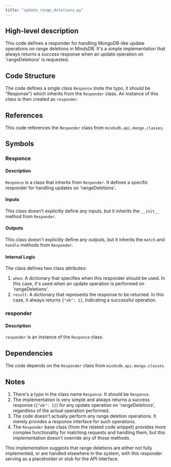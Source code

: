 ```yaml
---
title: "update_range_deletions.py"
---
```


## High-level description
This code defines a responder for handling MongoDB-like update operations on range deletions in MindsDB. It's a simple implementation that always returns a success response when an update operation on 'rangeDeletions' is requested.

## Code Structure
The code defines a single class `Responce` (note the typo, it should be "Response") which inherits from the `Responder` class. An instance of this class is then created as `responder`.

## References
This code references the `Responder` class from `mindsdb.api.mongo.classes`.

## Symbols

### Responce
#### Description
`Responce` is a class that inherits from `Responder`. It defines a specific responder for handling updates on 'rangeDeletions'.

#### Inputs
This class doesn't explicitly define any inputs, but it inherits the `__init__` method from `Responder`.

#### Outputs
This class doesn't explicitly define any outputs, but it inherits the `match` and `handle` methods from `Responder`.

#### Internal Logic
The class defines two class attributes:
1. `when`: A dictionary that specifies when this responder should be used. In this case, it's used when an update operation is performed on 'rangeDeletions'.
2. `result`: A dictionary that represents the response to be returned. In this case, it always returns `{"ok": 1}`, indicating a successful operation.

### responder
#### Description
`responder` is an instance of the `Responce` class.

## Dependencies
The code depends on the `Responder` class from `mindsdb.api.mongo.classes`.

## Notes
1. There's a typo in the class name `Responce`. It should be `Response`.
2. The implementation is very simple and always returns a success response (`{"ok": 1}`) for any update operation on 'rangeDeletions', regardless of the actual operation performed.
3. The code doesn't actually perform any range deletion operations. It merely provides a response interface for such operations.
4. The `Responder` base class (from the related code snippet) provides more complex functionality for matching requests and handling them, but this implementation doesn't override any of those methods.

This implementation suggests that range deletions are either not fully implemented, or are handled elsewhere in the system, with this responder serving as a placeholder or stub for the API interface.